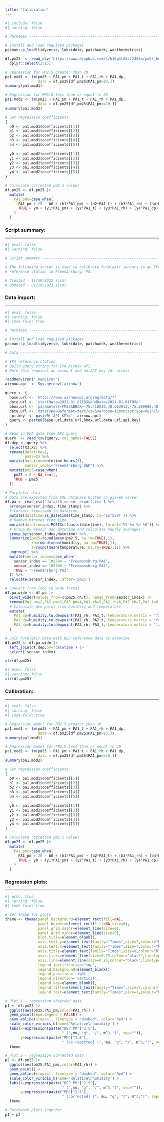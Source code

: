 ```yaml
---
title: "Calibration"
---
```


```{=html}
<style>
  pre {
    background-color: lightyellow;
    white-space: pre-wrap;
    line-height: 100%;
  }
</style>
```

```r
#| include: false
#| warning: false

# Packages ----------------------------------------------------------------

# Install and load required packages
pacman::p_load(tidyverse, lubridate, patchwork, weathermetrics)

df.pm25  <- read_csv('https://www.dropbox.com/s/h16g3ld5s72458n/pm25_hourly.csv?raw=1') |> 
  dplyr::select(2:15)

# Regression for PM2.5 greater than 20
pa1.mod1 <- lm(pm25 ~ PA1_pm + PA1_t + PA1_rh + PA1_dp,
               data = df.pm25[df.pm25$PA1_pm>20,])
summary(pa1.mod1)

# Regression for PM2.5 less than or equal to 20
pa1.mod2 <- lm(pm25 ~ PA1_pm + PA1_t + PA1_rh + PA1_dp,
               data = df.pm25[df.pm25$PA1_pm<=20,])
summary(pa1.mod2)

# Set regression coefficients 
{
  b0 <- pa1.mod1$coefficients[[1]]
  b1 <- pa1.mod1$coefficients[[2]] 
  b2 <- pa1.mod1$coefficients[[3]] 
  b3 <- pa1.mod1$coefficients[[4]]
  b4 <- pa1.mod1$coefficients[[5]]
  
  y0 <- pa1.mod2$coefficients[[1]]
  y1 <- pa1.mod2$coefficients[[2]] 
  y2 <- pa1.mod2$coefficients[[3]] 
  y3 <- pa1.mod2$coefficients[[4]]
  y4 <- pa1.mod2$coefficients[[5]]
}

# Calculate corrected pm2.5 values
df.pm25 <- df.pm25 |> 
  mutate(
    PA1_pmc=case_when(
      PA1_pm > 20 ~ b0 + (b1*PA1_pm) + (b2*PA1_t) + (b3*PA1_rh) + (b4*PA1_dp),
      TRUE ~ y0 + (y1*PA1_pm) + (y2*PA1_t) + (y3*PA1_rh) + (y4*PA1_dp)
    )
  )

```

### **Script summary:**

------------------------------------------------------------------------

```r
#| eval: false
#| warning: false

# Script summary ----------------------------------------------------------

# The following script is used to calibrate PurpleAir sensors to an EPA
# reference station in Freemansburg, PA.

# Created - 11/29/2022 (jsm)
# Updated - 01/20/2023 (jsm)
```

### **Data import:**

------------------------------------------------------------------------

```r
#| eval: false
#| warning: false
#| code-fold: true

# Packages ----------------------------------------------------------------

# Install and load required packages
pacman::p_load(tidyverse, lubridate, patchwork, weathermetrics)

# Data --------------------------------------------------------------------

# EPA reference station
# Build query string for EPA AirNow API
# Note this requires an account and an API key for access

readRenviron('.Renviron')
airnow.api  <- Sys.getenv('airnow')

query <- {
  base.url <- 'https://www.airnowapi.org/aq/data/?'
  date.url <- 'startDate=2022-01-01T05&endDate=2024-01-01T05&'
  bbox.url <- 'parameters=PM25&BBOX=-75.410830,40.603913,-75.289980,40.699767&'
  data.url <- 'dataType=B&format=text/csv&verbose=1&monitorType=0&includerawconcentrations=1&'
  api.key  <- paste0('API_KEY=', airnow.api)
  query <- paste0(base.url,date.url,bbox.url,data.url,api.key)
}

# Read in EPA data from API query
query  <- read_csv(query, col_names=FALSE)
df.dep <- query %>%
  select(X3,X7) %>%
  rename(datetime=1,
         pm25=2) %>%
  mutate(datetime=datetime-hours(5),
         sensor_index='Freemansburg DEP') %>%
  mutate(pm25=case_when(
    pm25 < 0 ~ NA_real_,
    TRUE ~ pm25
  ))

# PurpleAir data
# Data are exported from SQL database hosted on gisweb server
df.pa <- read_csv('data/fb_sensor_export.csv') %>%
  arrange(sensor_index, time_stamp) %>%
  # Convert timestamp to datetime
  mutate(datetime=as_datetime(time_stamp, tz='EST5EDT')) %>%
  # Remove minutes from time
  mutate(datetime=as.POSIXct(paste(datetime), format="%Y-%m-%d %H")) %>%
  # Group by sensor and datetime and calculate hourly averages
  group_by(sensor_index,datetime) %>%
  summarize(pm25=round(mean(pm2_5, na.rm=TRUE),1),
            rh=round(mean(humidity, na.rm=TRUE),1),
            t=round(mean(temperature, na.rm=TRUE),1)) %>%
  ungroup() %>%
  mutate(sensor_index=case_when(
    sensor_index == 108584 ~ 'Freemansburg PA1',
    sensor_index == 108706 ~ 'Freemansburg PA2',
    TRUE ~ 'Freemansburg PA3'
  )) %>%
  relocate(sensor_index, .after='pm25')

# Convert from long to wide format
df.pa.wide <- df.pa |> 
  pivot_wider(values_from=c(pm25,rh,t), names_from=sensor_index) |> 
  rename(PA1_pm=2,PA2_pm=3,PA3_pm=4,PA1_rh=5,PA2_rh=6,PA3_rh=7,PA1_t=8,PA2_t=9,PA3_t=10) |> 
  # Calculate dew point from humidity and temperature
  mutate(
    PA1_dp=humidity.to.dewpoint(PA1_rh, PA1_t, temperature.metric = "fahrenheit"),
    PA2_dp=humidity.to.dewpoint(PA2_rh, PA2_t, temperature.metric = "fahrenheit"),
    PA3_dp=humidity.to.dewpoint(PA3_rh, PA3_t, temperature.metric = "fahrenheit")
  )

# Join PurpleAir data with DEP reference data by datetime
df.pm25 <- df.pa.wide |> 
  left_join(df.dep,by='datetime') |> 
  select(-sensor_index)

str(df.pm25)
```

```r
#| echo: false
#| warning: false
str(df.pm25)
```

### **Calibration:**

------------------------------------------------------------------------

```r
#| eval: false
#| warning: false
#| code-fold: true

# Regression model for PM2.5 greater than 20
pa1.mod1 <- lm(pm25 ~ PA1_pm + PA1_t + PA1_rh + PA1_dp,
               data = df.pm25[df.pm25$PA1_pm>20,])
summary(pa1.mod1)

# Regression model for PM2.5 less than or equal to 20
pa1.mod2 <- lm(pm25 ~ PA1_pm + PA1_t + PA1_rh + PA1_dp,
               data = df.pm25[df.pm25$PA1_pm<=20,])
summary(pa1.mod2)

# Set regression coefficients 
{
  b0 <- pa1.mod1$coefficients[[1]]
  b1 <- pa1.mod1$coefficients[[2]] 
  b2 <- pa1.mod1$coefficients[[3]] 
  b3 <- pa1.mod1$coefficients[[4]]
  b4 <- pa1.mod1$coefficients[[5]]
  
  y0 <- pa1.mod2$coefficients[[1]]
  y1 <- pa1.mod2$coefficients[[2]] 
  y2 <- pa1.mod2$coefficients[[3]] 
  y3 <- pa1.mod2$coefficients[[4]]
  y4 <- pa1.mod2$coefficients[[5]]
}

# Calculate corrected pm2.5 values
df.pm25 <- df.pm25 |> 
  mutate(
    PA1_pmc=case_when(
      PA1_pm > 20 ~ b0 + (b1*PA1_pm) + (b2*PA1_t) + (b3*PA1_rh) + (b4*PA1_dp),
      TRUE ~ y0 + (y1*PA1_pm) + (y2*PA1_t) + (y3*PA1_rh) + (y4*PA1_dp)
    )
  )
```

### **Regression plots:**

------------------------------------------------------------------------

```r
#| echo: true
#| warning: false
#| code-fold: true

# Set theme for plots
theme <- theme(panel.background=element_rect(fill=NA),
               panel.border=element_rect(fill=NA,size=0),
               panel.grid.major=element_line(size=0),
               panel.grid.minor=element_line(size=0),
               plot.title=element_blank(),
               axis.text.y=element_text(family="Times",size=7,colour="black"),
               axis.text.x=element_text(family="Times",size=7,colour="black"),
               axis.title=element_text(family="Times",size=8,colour="black"),
               axis.ticks=element_line(size=0.25,colour="black",linetype=1),
               axis.line=element_line(size=0.25,colour="black",linetype=1),
               legend.justification="top",
               legend.background=element_blank(),
               legend.position='right',
               legend.direction='vertical',
               legend.key=element_blank(),
               legend.title=element_text(family="Times",size=7,colour="black"),
               legend.text=element_text(family="Times",size=7,colour="black"))

# Plot 1 - regression observed data
p1 <- df.pm25 |> 
  ggplot(aes(pm25,PA1_pm,color=PA1_rh)) + 
  geom_point(show.legend = FALSE) +
  geom_abline(slope=1, linetype = "dashed", color="Red") +
  scale_color_viridis_b(name='Relative\nhumidity') +
  labs(x=expression(paste("DEP PM"["2.5"],
                          " (",mu, "g", "/", m^3,")", sep="")),
       y=expression(paste("PM"["2.5"],
                          " [as-reported] (", mu, "g", "/", m^3,")", sep=""))) +
  theme

# Plot 2 - regression corrected data
p2 <- df.pm25 |> 
  ggplot(aes(pm25,PA1_pmc,color=PA1_rh)) + 
  geom_point() +
  geom_abline(slope=1, linetype = "dashed", color="Red") +
  scale_color_viridis_b(name='Relative\nhumidity') +
  labs(x=expression(paste("DEP PM"["2.5"],
                          " (",mu, "g", "/", m^3,")", sep="")),
       y=expression(paste("PM"["2.5"],
                          " [corrected] (", mu, "g", "/", m^3,")", sep=""))) +
  theme

# Patchwork plots together
p1 + p2
```